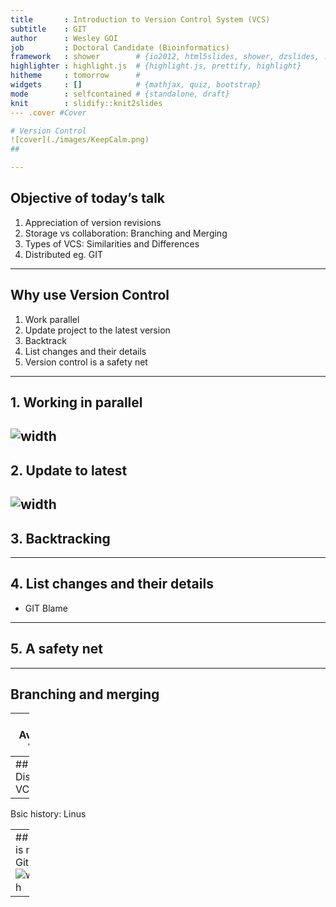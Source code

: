 ```yaml
---
title       : Introduction to Version Control System (VCS)
subtitle    : GIT
author      : Wesley GOI
job         : Doctoral Candidate (Bioinformatics)
framework   : shower        # {io2012, html5slides, shower, dzslides, ...}
highlighter : highlight.js  # {highlight.js, prettify, highlight}
hitheme     : tomorrow      #
widgets     : []            # {mathjax, quiz, bootstrap}
mode        : selfcontained # {standalone, draft}
knit        : slidify::knit2slides
--- .cover #Cover

# Version Control
![cover](./images/KeepCalm.png)
##

--- 
```


## Objective of today's talk

1. Appreciation of version revisions
2. Storage vs collaboration: Branching and Merging
3. Types of VCS: Similarities and Differences
4. Distributed eg. GIT

--- 

## Why use Version Control 

1. Work parallel
3. Update project to the latest version
2. Backtrack
4. List changes and their details
5. Version control is a safety net

--- 

## 1. Working in parallel
![width](./images/parallel.jpg)
---

## 2. Update to latest
![width](./images/newest.jpg)
---

## 3. Backtracking

---

## 4. List changes and their details

* GIT Blame

---

## 5. A safety net

---


## Branching and merging

---
## Available VCSs

---
## Distributed VCSs

---
Bsic history: Linus 

---
## Git is not Github
![width](./images/)

---
